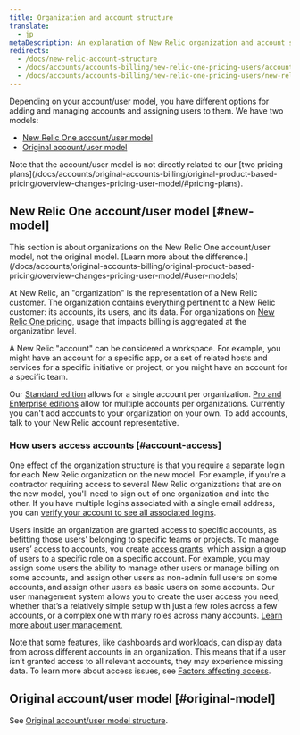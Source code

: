 ```yaml
---
title: Organization and account structure
translate:
  - jp
metaDescription: An explanation of New Relic organization and account structure.
redirects:
  - /docs/new-relic-account-structure
  - /docs/accounts/accounts-billing/new-relic-one-pricing-users/account-user-structure
  - /docs/accounts/accounts-billing/new-relic-one-pricing-users/new-relic-account-structure
---
```


Depending on your account/user model, you have different options for adding and managing accounts and assigning users to them. We have two models: 

* [New Relic One account/user model](#new-model)
* [Original account/user model](/docs/accounts/original-accounts-billing/original-users-roles/original-account-structure)

<Callout variant="important">
Note that the account/user model is not directly related to our [two pricing plans](/docs/accounts/original-accounts-billing/original-product-based-pricing/overview-changes-pricing-user-model/#pricing-plans). 
</Callout>

## New Relic One account/user model [#new-model]

<Callout variant="important">
This section is about organizations on the New Relic One account/user model, not the original model. [Learn more about the difference.](/docs/accounts/original-accounts-billing/original-product-based-pricing/overview-changes-pricing-user-model/#user-models) 
</Callout>

At New Relic, an "organization" is the representation of a New Relic customer. The organization contains everything pertinent to a New Relic customer: its accounts, its users, and its data. For organizations on [New Relic One pricing](/docs/accounts/accounts-billing/new-relic-one-pricing-billing/new-relic-one-pricing-billing/), usage that impacts billing is aggregated at the organization level. 

A New Relic "account" can be considered a workspace. For example, you might have an account for a specific app, or a set of related hosts and services for a specific initiative or project, or you might have an account for a specific team.

Our [Standard edition](https://newrelic.com/pricing) allows for a single account per organization. [Pro and Enterprise editions](https://newrelic.com/pricing) allow for multiple accounts per organizations. Currently you can't add accounts to your organization on your own. To add accounts, talk to your New Relic account representative. 

### How users access accounts [#account-access]

One effect of the organization structure is that you require a separate login for each New Relic organization on the new model. For example, if you're a contractor requiring access to several New Relic organizations that are on the new model, you'll need to sign out of one organization and into the other. If you have multiple logins associated with a single email address, you can [verify your account to see all associated logins](/docs/accounts/accounts-billing/account-setup/troubleshoot-new-relics-password-email-address-login-problems/#verify-email).

Users inside an organization are granted access to specific accounts, as befitting those users’ belonging to specific teams or projects. To manage users’ access to accounts, you create [access grants](/docs/accounts/accounts-billing/new-relic-one-user-management/add-manage-users-groups-roles/#understand-concepts), which assign a group of users to a specific role on a specific account. For example, you may assign some users the ability to manage other users or manage billing on some accounts, and assign other users as non-admin full users on some accounts, and assign other users as basic users on some accounts. Our user management system allows you to create the user access you need, whether that’s a relatively simple setup with just a few roles across a few accounts, or a complex one with many roles across many accounts. [Learn more about user management.](/docs/accounts/accounts-billing/new-relic-one-user-management/)

Note that some features, like dashboards and workloads, can display data from across different accounts in an organization. This means that if a user isn’t granted access to all relevant accounts, they may experience missing data. To learn more about access issues, see [Factors affecting access](/docs/accounts/accounts-billing/account-structure/factors-affecting-access-features-data/). 

## Original account/user model [#original-model]

See [Original account/user model structure](xxx).
